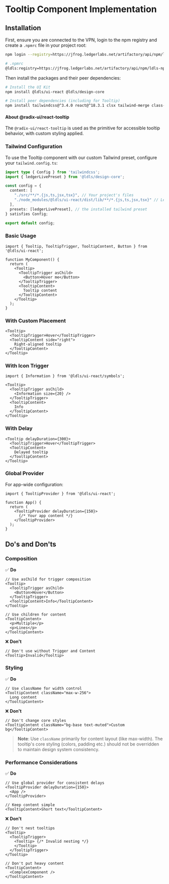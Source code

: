 
<Meta title="Components/Tooltip/Implementation" />

# Tooltip Component Implementation

## Installation

First, ensure you are connected to the VPN, login to the npm registry and create a `.npmrc` file in your project root:

```bash
npm login --registry=https://jfrog.ledgerlabs.net/artifactory/api/npm/ldls-npm-prod-public/
```

```bash
# .npmrc
@ldls:registry=https://jfrog.ledgerlabs.net/artifactory/api/npm/ldls-npm-prod-public/
```

Then install the packages and their peer dependencies:

```bash
# Install the UI Kit
npm install @ldls/ui-react @ldls/design-core

# Install peer dependencies (including for Tooltip)
npm install tailwindcss@^3.4.0 react@^18.3.1 clsx tailwind-merge class-variance-authority @radix-ui/react-tooltip
```

#### About @radix-ui/react-tooltip

The `@radix-ui/react-tooltip` is used as the primitive for accessible tooltip behavior, with custom styling applied.

### Tailwind Configuration

To use the Tooltip component with our custom Tailwind preset, configure your `tailwind.config.ts`:

```typescript
import type { Config } from 'tailwindcss';
import { ledgerLivePreset } from '@ldls/design-core';

const config = {
  content: [
    "./src/**/*.{js,ts,jsx,tsx}", // Your project's files
    "./node_modules/@ldls/ui-react/dist/lib/**/*.{js,ts,jsx,tsx}" // Ledger UI Kit components
  ],
  presets: [ledgerLivePreset], // the installed tailwind preset
} satisfies Config;

export default config;
```

### Basic Usage

```tsx
import { Tooltip, TooltipTrigger, TooltipContent, Button } from '@ldls/ui-react';

function MyComponent() {
  return (
    <Tooltip>
      <TooltipTrigger asChild>
        <Button>Hover me</Button>
      </TooltipTrigger>
      <TooltipContent>
        Tooltip content
      </TooltipContent>
    </Tooltip>
  );
}
```

### With Custom Placement

```tsx
<Tooltip>
  <TooltipTrigger>Hover</TooltipTrigger>
  <TooltipContent side="right">
    Right-aligned tooltip
  </TooltipContent>
</Tooltip>
```

### With Icon Trigger

```tsx
import { Information } from '@ldls/ui-react/symbols';

<Tooltip>
  <TooltipTrigger asChild>
    <Information size={20} />
  </TooltipTrigger>
  <TooltipContent>
    Info
  </TooltipContent>
</Tooltip>
```

### With Delay

```tsx
<Tooltip delayDuration={300}>
  <TooltipTrigger>Hover</TooltipTrigger>
  <TooltipContent>
    Delayed tooltip
  </TooltipContent>
</Tooltip>
```

### Global Provider

For app-wide configuration:

```tsx
import { TooltipProvider } from '@ldls/ui-react';

function App() {
  return (
    <TooltipProvider delayDuration={150}>
      {/* Your app content */}
    </TooltipProvider>
  );
}
```

## Do's and Don'ts

### Composition

✅ **Do**

```tsx
// Use asChild for trigger composition
<Tooltip>
  <TooltipTrigger asChild>
    <Button>Hover</Button>
  </TooltipTrigger>
  <TooltipContent>Info</TooltipContent>
</Tooltip>

// Use children for content
<TooltipContent>
  <p>Multiple</p>
  <p>Lines</p>
</TooltipContent>
```

❌ **Don't**

```tsx
// Don't use without Trigger and Content
<Tooltip>Invalid</Tooltip>
```

### Styling

✅ **Do**

```tsx
// Use className for width control
<TooltipContent className="max-w-256">
  Long content
</TooltipContent>
```

❌ **Don't**

```tsx
// Don't change core styles
<TooltipContent className="bg-base text-muted">Custom bg</TooltipContent>
```

> **Note**: Use `className` primarily for content layout (like max-width). The tooltip's core styling (colors, padding etc.) should not be overridden to maintain design system consistency.

### Performance Considerations

✅ **Do**

```tsx
// Use global provider for consistent delays
<TooltipProvider delayDuration={150}>
  <App />
</TooltipProvider>

// Keep content simple
<TooltipContent>Short text</TooltipContent>
```

❌ **Don't**

```tsx
// Don't nest tooltips
<Tooltip>
  <TooltipTrigger>
    <Tooltip> {/* Invalid nesting */}
    </Tooltip>
  </TooltipTrigger>
</Tooltip>

// Don't put heavy content
<TooltipContent>
  <ComplexComponent />
</TooltipContent>
```

